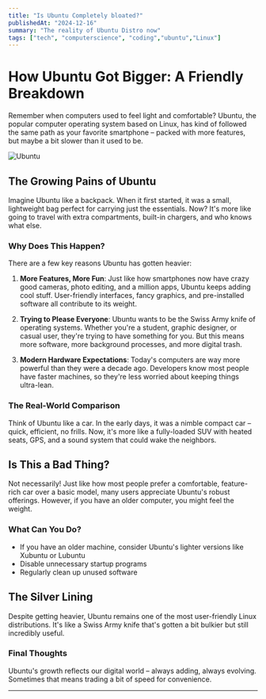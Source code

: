 ```yaml
---
title: "Is Ubuntu Completely bloated?"
publishedAt: "2024-12-16"
summary: "The reality of Ubuntu Distro now"
tags: ["tech", "computerscience", "coding","ubuntu","Linux"]
---
```


# How Ubuntu Got Bigger: A Friendly Breakdown

Remember when computers used to feel light and comfortable? Ubuntu, the popular computer operating system based on Linux, has kind of followed the same path as your favorite smartphone – packed with more features, but maybe a bit slower than it used to be.

![Ubuntu](/Ubuntu.jpg)

## The Growing Pains of Ubuntu

Imagine Ubuntu like a backpack. When it first started, it was a small, lightweight bag perfect for carrying just the essentials. Now? It's more like going to travel with extra compartments, built-in chargers, and who knows what else.

### Why Does This Happen?

There are a few key reasons Ubuntu has gotten heavier:

1. **More Features, More Fun**: 
   Just like how smartphones now have crazy good cameras, photo editing, and a million apps, Ubuntu keeps adding cool stuff. User-friendly interfaces, fancy graphics, and pre-installed software all contribute to its weight.

2. **Trying to Please Everyone**: 
   Ubuntu wants to be the Swiss Army knife of operating systems. Whether you're a student, graphic designer, or casual user, they're trying to have something for you. But this means more software, more background processes, and more digital trash.

3. **Modern Hardware Expectations**: 
   Today's computers are way more powerful than they were a decade ago. Developers know most people have faster machines, so they're less worried about keeping things ultra-lean.

### The Real-World Comparison

Think of Ubuntu like a car. In the early days, it was a nimble compact car – quick, efficient, no frills. Now, it's more like a fully-loaded SUV with heated seats, GPS, and a sound system that could wake the neighbors.

## Is This a Bad Thing?

Not necessarily! Just like how most people prefer a comfortable, feature-rich car over a basic model, many users appreciate Ubuntu's robust offerings. However, if you have an older computer, you might feel the weight.

### What Can You Do?

- If you have an older machine, consider Ubuntu's lighter versions like Xubuntu or Lubuntu
- Disable unnecessary startup programs
- Regularly clean up unused software

## The Silver Lining

Despite getting heavier, Ubuntu remains one of the most user-friendly Linux distributions. It's like a Swiss Army knife that's gotten a bit bulkier but still incredibly useful.

### Final Thoughts

Ubuntu's growth reflects our digital world – always adding, always evolving. Sometimes that means trading a bit of speed for convenience.

---